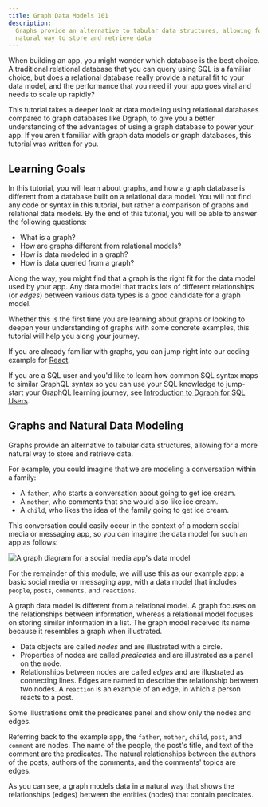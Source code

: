```yaml
---
title: Graph Data Models 101
description:
  Graphs provide an alternative to tabular data structures, allowing for a more
  natural way to store and retrieve data
---
```


When building an app, you might wonder which database is the best choice. A
traditional relational database that you can query using SQL is a familiar
choice, but does a relational database really provide a natural fit to your data
model, and the performance that you need if your app goes viral and needs to
scale up rapidly?

This tutorial takes a deeper look at data modeling using relational databases
compared to graph databases like Dgraph, to give you a better understanding of
the advantages of using a graph database to power your app. If you aren't
familiar with graph data models or graph databases, this tutorial was written
for you.

## Learning Goals

In this tutorial, you will learn about graphs, and how a graph database is
different from a database built on a relational data model. You will not find
any code or syntax in this tutorial, but rather a comparison of graphs and
relational data models. By the end of this tutorial, you will be able to answer
the following questions:

- What is a graph?
- How are graphs different from relational models?
- How is data modeled in a graph?
- How is data queried from a graph?

Along the way, you might find that a graph is the right fit for the data model
used by your app. Any data model that tracks lots of different relationships (or
_edges_) between various data types is a good candidate for a graph model.

Whether this is the first time you are learning about graphs or looking to
deepen your understanding of graphs with some concrete examples, this tutorial
will help you along your journey.

If you are already familiar with graphs, you can jump right into our coding
example for [React](/courses/messageboardapp/react/overview/introduction/).

If you are a SQL user and you'd like to learn how common SQL syntax maps to
similar GraphQL syntax so you can use your SQL knowledge to jump-start your
GraphQL learning journey, see
[Introduction to Dgraph for SQL Users](/courses/datamodel/sql-to-dgraph/overview/introduction).

## Graphs and Natural Data Modeling

Graphs provide an alternative to tabular data structures, allowing for a more
natural way to store and retrieve data.

For example, you could imagine that we are modeling a conversation within a
family:

- A `father`, who starts a conversation about going to get ice cream.
- A `mother`, who comments that she would also like ice cream.
- A `child`, who likes the idea of the family going to get ice cream.

This conversation could easily occur in the context of a modern social media or
messaging app, so you can imagine the data model for such an app as follows:

![A graph diagram for a social media app's data model](/images/data-model/evolution-3.png)

For the remainder of this module, we will use this as our example app: a basic
social media or messaging app, with a data model that includes `people`,
`posts`, `comments`, and `reactions`.

A graph data model is different from a relational model. A graph focuses on the
relationships between information, whereas a relational model focuses on storing
similar information in a list. The graph model received its name because it
resembles a graph when illustrated.

- Data objects are called _nodes_ and are illustrated with a circle.
- Properties of nodes are called _predicates_ and are illustrated as a panel on
  the node.
- Relationships between nodes are called _edges_ and are illustrated as
  connecting lines. Edges are named to describe the relationship between two
  nodes. A `reaction` is an example of an edge, in which a person reacts to a
  post.

Some illustrations omit the predicates panel and show only the nodes and edges.

Referring back to the example app, the `father`, `mother`, `child`, `post`, and
`comment` are nodes. The name of the people, the post's title, and text of the
comment are the predicates. The natural relationships between the authors of the
posts, authors of the comments, and the comments' topics are edges.

As you can see, a graph models data in a natural way that shows the
relationships (edges) between the entities (nodes) that contain predicates.
